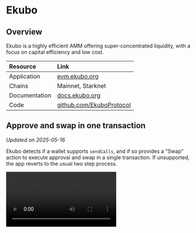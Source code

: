 # Ekubo

## Overview

Ekubo is a highly efficient AMM offering super-concentrated liquidity, with a focus on capital efficiency and low cost.

| Resource | Link |
|:---------|:-----|
| Application | [evm.ekubo.org](https://evm.ekubo.org/) |
| Chains | Mainnet, Starknet |
| Documentation | [docs.ekubo.org](https://docs.ekubo.org/) |
| Code | [github.com/EkuboProtocol](https://github.com/EkuboProtocol) |

## Approve and swap in one transaction

*Updated on 2025-05-16*

Ekubo detects if a wallet supports `sendCalls`, and if so provides a "Swap" action to execute approval and swap in a single transaction. If unsupported, the app reverts to the usual two step process.

<video controls>
  <source src="https://content.uxscout.xyz/ekubo-2025-05-16.mp4" type="video/mp4"/>
  Your browser does not support the video tag.
</video>